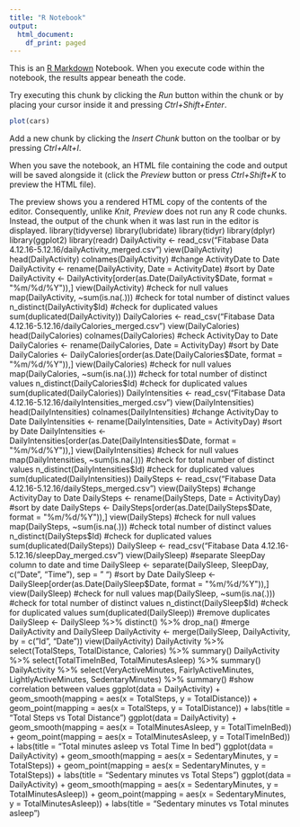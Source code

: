 ```yaml
---
title: "R Notebook"
output:
  html_document:
    df_print: paged
---
```


This is an [R Markdown](http://rmarkdown.rstudio.com) Notebook. When you execute code within the notebook, the results appear beneath the code. 

Try executing this chunk by clicking the *Run* button within the chunk or by placing your cursor inside it and pressing *Ctrl+Shift+Enter*. 

```r
plot(cars)
```

Add a new chunk by clicking the *Insert Chunk* button on the toolbar or by pressing *Ctrl+Alt+I*.

When you save the notebook, an HTML file containing the code and output will be saved alongside it (click the *Preview* button or press *Ctrl+Shift+K* to preview the HTML file).

The preview shows you a rendered HTML copy of the contents of the editor. Consequently, unlike *Knit*, *Preview* does not run any R code chunks. Instead, the output of the chunk when it was last run in the editor is displayed.
library(tidyverse)
library(lubridate)
library(tidyr)
library(dplyr)
library(ggplot2)
library(readr)
DailyActivity <- read_csv("Fitabase Data 4.12.16-5.12.16/dailyActivity_merged.csv")
view(DailyActivity)
head(DailyActivity)
colnames(DailyActivity)
#change ActivityDate to Date
DailyActivity <- rename(DailyActivity, Date = ActivityDate)
#sort by Date
DailyActivity <- DailyActivity[order(as.Date(DailyActivity$Date, format = "%m/%d/%Y")),]
view(DailyActivity)
#check for null values
map(DailyActivity, ~sum(is.na(.)))
#check for total number of distinct values
n_distinct(DailyActivity$Id)
#check for duplicated values
sum(duplicated(DailyActivity))
DailyCalories <- read_csv("Fitabase Data 4.12.16-5.12.16/dailyCalories_merged.csv")
view(DailyCalories)
head(DailyCalories)
colnames(DailyCalories)
#check ActivityDay to Date
DailyCalories <- rename(DailyCalories, Date = ActivityDay)
#sort by Date
DailyCalories <- DailyCalories[order(as.Date(DailyCalories$Date, format = "%m/%d/%Y")),]
view(DailyCalories)
#check for null values
map(DailyCalories, ~sum(is.na(.)))
#check for total number of distinct values
n_distinct(DailyCalories$Id)
#check for duplicated values
sum(duplicated(DailyCalories))
DailyIntensities <- read_csv("Fitabase Data 4.12.16-5.12.16/dailyIntensities_merged.csv")
view(DailyIntensities)
head(DailyIntensities)
colnames(DailyIntensities)
#change ActivityDay to Date
DailyIntensities <- rename(DailyIntensities, Date = ActivityDay)
#sort by Date
DailyIntensities <- DailyIntensities[order(as.Date(DailyIntensities$Date, format = "%m/%d/%Y")),]
view(DailyIntensities)
#check for null values
map(DailyIntensities, ~sum(is.na(.)))
#check for total number of distinct values
n_distinct(DailyIntensities$Id)
#check for duplicated values
sum(duplicated(DailyIntensities))
DailySteps <- read_csv("Fitabase Data 4.12.16-5.12.16/dailySteps_merged.csv")
view(DailySteps)
#change ActivityDay to Date
DailySteps <- rename(DailySteps, Date = ActivityDay)
#sort by date
DailySteps <- DailySteps[order(as.Date(DailySteps$Date, format = "%m/%d/%Y")),]
view(DailySteps)
#check for null values
map(DailySteps, ~sum(is.na(.)))
#check total number of distinct values
n_distinct(DailySteps$Id)
#check for duplicated values
sum(duplicated(DailySteps))
DailySleep <- read_csv("Fitabase Data 4.12.16-5.12.16/sleepDay_merged.csv")
view(DailySleep)
#separate SleepDay column to date and time
DailySleep <- separate(DailySleep, SleepDay, c("Date", "Time"), sep = " ")
#sort by Date
DailySleep <- DailySleep[order(as.Date(DailySleep$Date, format = "%m/%d/%Y")),]
view(DailySleep)
#check for null values
map(DailySleep, ~sum(is.na(.)))
#check for total number of distinct values
n_distinct(DailySleep$Id)
#check for duplicated values
sum(duplicated(DailySleep))
#remove duplicates
DailySleep <- DailySleep %>% distinct() %>% drop_na()
#merge DailyActivity and DailySleep
DailyActivity <- merge(DailySleep, DailyActivity, by = c("Id", "Date"))
view(DailyActivity)
DailyActivity %>% select(TotalSteps, TotalDistance, Calories) %>% summary()
DailyActivity %>% select(TotalTimeInBed, TotalMinutesAsleep) %>% summary()
DailyActivity %>% select(VeryActiveMinutes, FairlyActiveMinutes, LightlyActiveMinutes, SedentaryMinutes) %>% summary()
#show correlation between values
ggplot(data = DailyActivity) + geom_smooth(mapping = aes(x = TotalSteps, y = TotalDistance)) + geom_point(mapping = aes(x = TotalSteps, y = TotalDistance)) + labs(title = "Total Steps vs Total Distance")
ggplot(data = DailyActivity) + geom_smooth(mapping = aes(x = TotalMinutesAsleep, y = TotalTimeInBed)) + geom_point(mapping = aes(x = TotalMinutesAsleep, y = TotalTimeInBed)) + labs(title = "Total minutes asleep vs Total Time In bed")
ggplot(data = DailyActivity) + geom_smooth(mapping = aes(x = SedentaryMinutes, y = TotalSteps)) + geom_point(mapping = aes(x = SedentaryMinutes, y = TotalSteps)) + labs(title = "Sedentary minutes vs Total Steps")
ggplot(data = DailyActivity) + geom_smooth(mapping = aes(x = SedentaryMinutes, y = TotalMinutesAsleep)) + geom_point(mapping = aes(x = SedentaryMinutes, y = TotalMinutesAsleep)) + labs(title = "Sedentary minutes vs Total minutes asleep")
